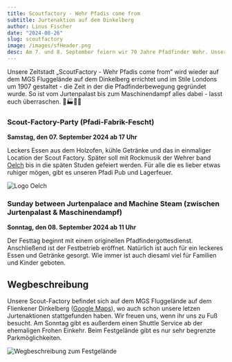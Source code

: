 ```yaml
---
title: Scoutfactory - Wehr Pfadis come from
subtitle: Jurtenaktion auf dem Dinkelberg
author: Linus Fischer
date: "2024-08-26"
slug: scoutfactory
image: /images/sfHeader.png
desc: Am 7. und 8. September feiern wir 70 Jahre Pfadfinder Wehr. Unsere Jurtenstadt "Scoutfactory - Wehr Pfadis come from" gestalten wir im Stile Londons um 1900 - die Zeit, in der die Pfadfinderbewegung gegründet wurde.
---
```



Unsere Zeltstadt „ScoutFactory - Wehr Pfadis come from” wird wieder auf dem MGS Fluggelände auf dem Dinkelberg errichtet und im Stile Londons um 1907 gestaltet - die Zeit in der die Pfadfinderbewegung gegründet wurde. So ist vom Jurtenpalast bis zum Maschinendampf alles dabei - lasst euch überraschen. 🤗🏭🇬🇧

### Scout-Factory-Party (Pfadi-Fabrik-Fescht)
**Samstag, den 07. September 2024 ab 17 Uhr**


Leckers Essen aus dem Holzofen, kühle Getränke und das in einmaliger Location der Scout Factory. Später soll mit Rockmusik der Wehrer band [Oelch](https://www.instagram.com/oelch.official/) bis in die späten Studen gefeiert werden. Für alle die es lieber etwas ruhiger mögen, gibt es unseren Pfadi Pub und Lagerfeuer.

<Img
  src={LogoOelch}
  alt="Logo Oelch"
  height={120}
  className="mx-auto"/>
### Sunday between Jurtenpalace and Machine Steam (zwischen Jurtenpalast & Maschinendampf)
**Sonntag, den 08. September 2024 ab 11 Uhr**

Der Festtag beginnt mit einem originellen Pfadfindergottesdienst. Anschließend ist der Festbetrieb eröffnet. Natürlich ist auch für ein leckeres Essen und Getränke gesorgt. Wie immer ist auch diesaml viel für Familien und Kinder geboten.

## Wegbeschreibung
Unsere Scout-Factory befindet sich auf dem MGS Fluggelände auf dem Flienkener Dinkelberg ([Google Maps](https://maps.app.goo.gl/fg7TkAbCe1z9bFf39)), wo auch schon unsere letzen Jurtenaktionen stattgefunden haben. Wir freuen uns, wenn ihr uns zu Fuß besucht. Am Sonntag gibt es außerdem einen Shuttle Service ab der ehemaligen Frohen Einkehr. Beim Festgelände gibt es nur sehr begrenzte Parkmöglichkeiten.

![Wegbeschreibung zum Festgelände](/images/anfahrtMGS.png)
